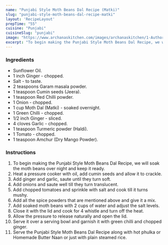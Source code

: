 ---
name: "Punjabi Style Moth Beans Dal Recipe (Matki)"
slug: "punjabi-style-moth-beans-dal-recipe-matki"
layout: 'RecipeLayout'
prepTime: "55"
cuisine: "Punjabi"
cuisineSlug: "punjabi"
image: "https://www.archanaskitchen.com/images/archanaskitchen/1-Author/sibyl_sunitha/Punjabi_Style_Moth_Beans_Dal_Recipe_Matki.jpg"
excerpt: "To begin making the Punjabi Style Moth Beans Dal Recipe, we will soak the moth beans over night and keep it ready"
---

### Ingredients

- Sunflower Oil.
- 1 inch Ginger - chopped.
- Salt - to taste.
- 2 teaspoons Garam masala powder.
- 1 teaspoon Cumin seeds (Jeera).
- 1 teaspoon Red Chilli powder.
- 1 Onion - chopped.
- 1 cup Moth Dal (Matki) - soaked overnight.
- 1 Green Chilli - chopped.
- 1/2 inch Ginger - sliced.
- 4 cloves Garlic - chopped.
- 1 teaspoon Turmeric powder (Haldi).
- 1 Tomato - chopped.
- 1 teaspoon Amchur (Dry Mango Powder).

### Instructions

1. To begin making the Punjabi Style Moth Beans Dal Recipe, we will soak the moth beans over night and keep it ready.
1. Heat a pressure cooker with oil, add cumin seeds and allow it to crackle.
1. Add ginger and garlic, saute until they turn soft.
1. Add onions and saute well till they turn translucent.
1. Add chopped tomatoes and sprinkle with salt and cook till it turns mushy.
1. Add all the spice powders that are mentioned above and give it a mix.
1. Add soaked moth beans with 2 cups of water and adjust the salt levels.
1. Close it with the lid and cook for 4 whistle and turn off the heat.
1. Allow the pressure to release naturally and open the lid.
1. Serve it over a serving bowl and garnish it with green chilli and chopped ginger.
1. Serve the Punjabi Style Moth Beans Dal Recipe along with hot phulka or Homemade Butter Naan or just with plain steamed rice.

